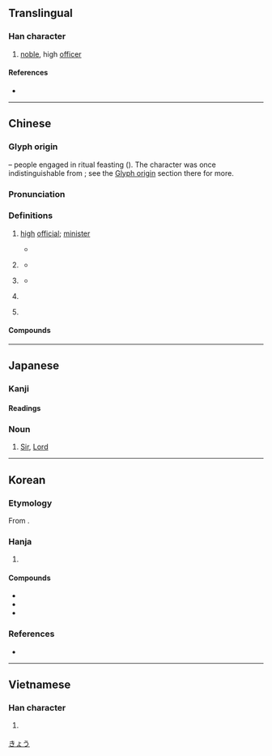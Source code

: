 {{also|喞|唧|鄉}}
{{character info}}
{{character info|0x2F831}}
{{character info|0x2F832}}
{{character info|0x2F833}}
==Translingual==

===Han character===
{{Han char|rn=26|rad=卩|as=09|sn=11|four=77720|canj=HHAIL|ids=⿰𠂎即}}

# [[noble]], high [[officer]]

====References====
* {{Han ref|kx=0160.080|dkj=02877|dj=0366.100|hdz=10318.030|uh=537F|ud=21375|bh=ADEB|bd=44523}}

----

==Chinese==
{{zh-forms}}

===Glyph origin===
{{Han etyl}}
{{Han compound|ls=ic|ls2=psc|卯|皀|t1=two men facing each other|t2=food vessel with a stand|c1=s|c2=p}} – people engaged in ritual feasting ({{zh-ref|Yang, 1965}}). The character was once indistinguishable from {{och-l|鄉}}; see the [[鄉#Glyph origin|Glyph origin]] section there for more.

===Pronunciation===
{{zh-pron
|m=qīng
|c=hing1
|h=pfs=khîn;gd=kin1
|md=
|mn=kheng
|w=
|mc=y
|oc=y
|cat=n
}}

===Definitions===
{{zh-hanzi}}

# {{lb|zh|historical}} [[high]] [[official]]; [[minister]]
#* {{zh-x|仲尼 以 來，國-君 將{jiàng}-相，卿-士 名-臣，參{cēn}差{cī} 不-齊，一概 諸-聖，譔《^重黎》。|Since the time of Confucius, rulers of kingdoms, generals, chancellors, '''ministers''', gentlemen, and famous officials have been variously and non-uniformly judged. I have uniformly judged them by the standards of the sage. Thus, I have written "Zhong and Li."|ref=Fayan}}
# {{lb|zh|historical}} {{n-g|[[honorific]] [[term of address]]}}
#* {{zh-x|融 旣{jì} 得 濟，益 奇 貴 慈，曰：「卿 吾 之 少-友 也。」|(Kong) Rong, after having received help, regarded (Taishi) Ci even much more, saying: "'''You''' are a young friend of mine."|ref=Sanguozhi}}
# {{lb|zh|historical}} {{n-g|term of address used by [[emperor]]s toward [[minister]]s}}
#* {{zh-x|帝 問 ^岳 ^飛 曰：「卿 得 良馬 否？」|The Emperor asked Yue Fei: "Haven't '''you''' acquired a good horse?"|ref=岳飛 {{w|Yue Fei}}〈良馬對〉''A Dialogue on Good Horses''}}
# {{lb|zh|archaic}} {{n-g|[[term of endearment]] used between [[spouse]]s}}
# {{zh-synonym|慶|[[auspicious]]}} {{zh-used|卿雲|[[auspicious]] [[cloud]]s}}

====Compounds====
{{zh-der|卿卿我我:qīngqīngwǒwǒ|卿卿|卿大夫|卿公|三卿|先卿|上卿|卿子|干卿底事|公卿之門|卿士|愛卿|名公鉅卿|九卿|干卿何事|布衣卿相|六卿|寺卿|國務卿|客卿|孫卿|公卿|卿家|名動公卿|卿雲|公卿大臣|亞卿|白衣卿相|焦仲卿妻|白衣公卿|荀卿|貳卿|芳卿|鉅卿偉公}}

----

==Japanese==

===Kanji===
{{ja-kanji|grade=|rs=卩09}}

====Readings====
{{ja-readings
|goon=きょう
|kanon=けい
|kun=きみ-
|nanori=あき, あきら
}}

===Noun===
{{ja-noun|きょう}}

# {{lb|ja|honorific title}} [[Sir]], [[Lord]]
#:{{ja-x|水%戸 侯、徳%川 頼%房 卿|^み%と ^こう、^とく%がわ ^より%ふさ ^きょう|Lord Tokugawa Yorifusa, Marquis of Mito}}
#:{{ja-x|ウインストン・チャーチル卿|^ウインストン・^チャーチル ^きょう|Sir Winston Churchill}}

[[Category:ja:Titles|きょう]]

----

==Korean==

===Etymology===
From {{der|ko|ltc|-}} {{ltc-l|卿|id=1}}. {{hanja-hunmong|겨ᇰ|kyeng|人類#중01B}}

===Hanja===
{{ko-hanja-search}}
{{ko-hanja|벼슬|경}}

# {{hanja form of|경|[[noble]]}}

====Compounds====
{{der-top3|Compounds}}
* {{ko-l|경상|卿相}}
* {{ko-l|공경|公卿}}
* {{ko-l|추기경|樞機卿}}
{{der-bottom}}

===References===
* {{R:hanjadoc|1007}}

----

==Vietnamese==

===Han character===
{{vi-readings|hanviet=khanh|nom=khành|rs=卩09}}

# {{han tu form of|khanh|you}} {{qualifier|used by royalty to refer to inferior}}